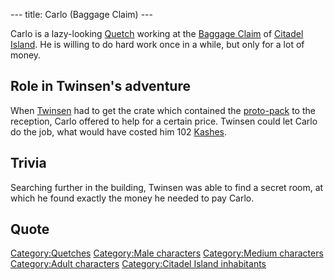 ---
title: Carlo (Baggage Claim)
---

{{Character|
Name=Carlo|
Image=QT_MANU.jpg|
Race=[[Quetch]]|
Gender=Male|
Size=Medium|
Age=Adult}}

Carlo is a lazy-looking [[Quetch]] working at the [[Baggage Claim]] of [[Citadel Island]]. He is willing to do hard work once in a while, but only for a lot of money.

==Role in Twinsen's adventure==
When [[Twinsen]] had to get the crate which contained the [[proto-pack]] to the reception, Carlo offered to help for a certain price. Twinsen could let Carlo do the job, what would have costed him 102 [[Kashes]].

==Trivia==
Searching further in the building, Twinsen was able to find a secret room, at which he found exactly the money he needed to pay Carlo.

==Quote==
{{Quote|
Quote=Hey mister! If you want, I can carry your crate up to the exit for 102 little Kashes!|
Character=Carlo}}
{{Quote|
Quote=Go back upstairs. You'll get your crate, I'm sending it directly to the reception!|
Character=Carlo}}
{{Quote|
Quote=Just follow the arrows, bring it back here and I'll open it. If you need help, ask my colleagues downstairs.|
Character=Baggage claim [[Grobo]]}}

[[Category:Quetches]]
[[Category:Male characters]]
[[Category:Medium characters]]
[[Category:Adult characters]]
[[Category:Citadel Island inhabitants]]